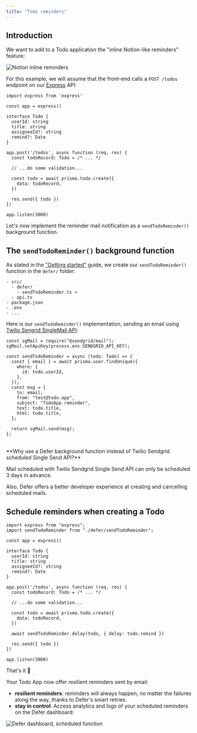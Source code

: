 ```yaml
---
title: "Todo reminders"
---
```


## Introduction

We want to add to a Todo application the "inline Notion-like reminders" feature:

<Frame>
  <img
    src="/images/features/delay/notion-reminders.png"
    alt="Notion inline reminders"
  />
</Frame>

For this example, we will assume that the front-end calls a `POST /todos` endpoint on our [Express](https://expressjs.com/) API:

```tsx src/api.ts
import express from 'express'

const app = express()

interface Todo {
  userId: string
  title: string
  assigneeId?: string
  remind?: Date
}

app.post('/todos', async function (req, res) {
  const todoRecord: Todo = /* ... */

  // ...do some validation...

  const todo = await prisma.todo.create({
    data: todoRecord,
  })

  res.send({ todo })
})

app.listen(3000)
```

Let's now implement the reminder mail notification as a `sendTodoReminder()` background function.

## The `sendTodoReminder()` background function

As stated in the ["Getting started"](/get-started/overview) guide, we create our `sendTodoReminder()` function in the `defer/` folder:

```
- src/
  - defer/
    - sendTodoReminder.ts ⬅
  - api.ts
- package.json
- .env
- ...
```

Here is our `sendTodoReminder()` implementation, sending an email using [Twilio Sengrid SingleMail API](https://docs.sendgrid.com/api-reference/single-sends/create-single-send):

```tsx defer/sendTodoReminder.ts
const sgMail = require("@sendgrid/mail");
sgMail.setApiKey(process.env.SENDGRID_API_KEY);

const sendTodoReminder = async (todo: Todo) => {
  const { email } = await prisma.user.findUnique({
    where: {
      id: todo.userId,
    },
  });
  const msg = {
    to: email,
    from: "test@todo.app",
    subject: "TodoApp reminder",
    text: todo.title,
    html: todo.title,
  };

  return sgMail.send(msg);
};
```

<br />

<Info>
**Why use a Defer background function instead of Twilio Sendgrid scheduled Single Send API?**

Mail scheduled with Twilio Sendgrid Single Send API can only be scheduled 3 days in advance.

Also, Defer offers a better developer experience at creating and cancelling scheduled mails.

</Info>

## Schedule reminders when creating a Todo

```tsx src/api.ts
import express from "express";
import sendTodoReminder from "./defer/sendTodoReminder";

const app = express()

interface Todo {
  userId: string
  title: string
  assigneeId?: string
  remind?: Date
}

app.post('/todos', async function (req, res) {
  const todoRecord: Todo = /* ... */

  // ...do some validation...

  const todo = await prisma.todo.create({
    data: todoRecord,
  })

  await sendTodoReminder.delay(todo, { delay: todo.remind })

  res.send({ todo })
})

app.listen(3000)
```

That's it 🎉

Your Todo App now offer resilient reminders sent by email:

- **resilient reminders**: reminders will always happen, no matter the failures along the way, thanks to Defer's smart retries.
- **stay in control**: Access analytics and logs of your scheduled reminders on the Defer dashboard:

<Frame>
  <img
    src="/images/features/delay/defer-scheduled-function.png"
    alt="Defer dashboard, scheduled function"
  />
</Frame>
